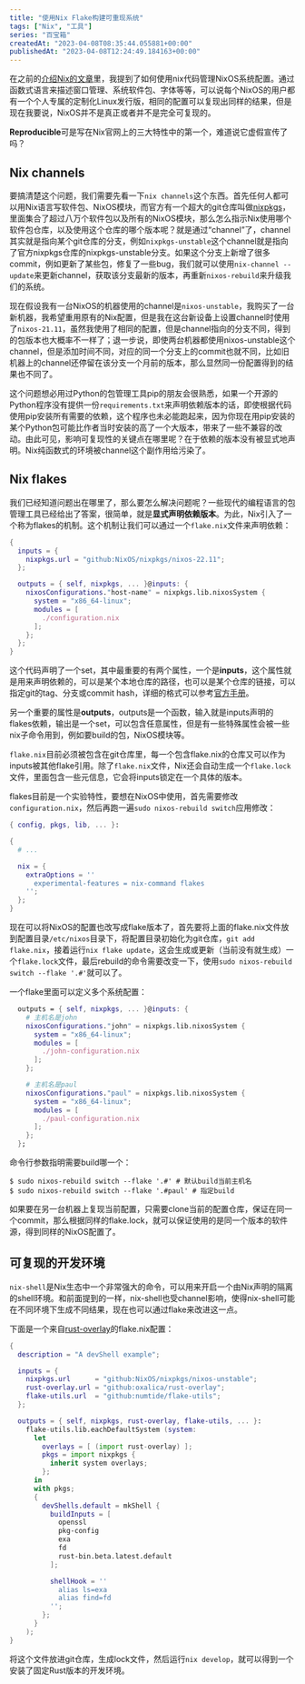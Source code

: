 ```yaml
---
title: "使用Nix Flake构建可重现系统"
tags: ["Nix", "工具"]
series: "百宝箱"
createdAt: "2023-04-08T08:35:44.055881+00:00"
publishedAt: "2023-04-08T12:24:49.184163+00:00"
---
```


在之前的[介绍Nix的文章](https://elliot00.com/posts/nix-note)里，我提到了如何使用nix代码管理NixOS系统配置。通过函数式语言来描述窗口管理、系统软件包、字体等等，可以说每个NixOS的用户都有一个个人专属的定制化Linux发行版，相同的配置可以复现出同样的结果，但是现在我要说，NixOS并不是真正或者并不是完全可复现的。

**Reproducible**可是写在Nix官网上的三大特性中的第一个，难道说它虚假宣传了吗？

## Nix channels

要搞清楚这个问题，我们需要先看一下`nix channels`这个东西。首先任何人都可以用Nix语言写软件包、NixOS模块，而官方有一个超大的git仓库叫做[nixpkgs](https://github.com/NixOS/nixpkgs)，里面集合了超过八万个软件包以及所有的NixOS模块，那么怎么指示Nix使用哪个软件包仓库，以及使用这个仓库的哪个版本呢？就是通过“channel”了，channel其实就是指向某个git仓库的分支，例如`nixpkgs-unstable`这个channel就是指向了官方nixpkgs仓库的nixpkgs-unstable分支。如果这个分支上新增了很多commit，例如更新了某些包，修复了一些bug，我们就可以使用`nix-channel --update`来更新channel，获取该分支最新的版本，再重新`nixos-rebuild`来升级我们的系统。

现在假设我有一台NixOS的机器使用的channel是`nixos-unstable`，我购买了一台新机器，我希望重用原有的Nix配置，但是我在这台新设备上设置channel时使用了`nixos-21.11`，虽然我使用了相同的配置，但是channel指向的分支不同，得到的包版本也大概率不一样了；退一步说，即使两台机器都使用nixos-unstable这个channel，但是添加时间不同，对应的同一个分支上的commit也就不同，比如旧机器上的channel还停留在该分支一个月前的版本，那么显然同一份配置得到的结果也不同了。

这个问题想必用过Python的包管理工具pip的朋友会很熟悉，如果一个开源的Python程序没有提供一份`requirements.txt`来声明依赖版本的话，即使根据代码使用pip安装所有需要的依赖，这个程序也未必能跑起来，因为你现在用pip安装的某个Python包可能比作者当时安装的高了一个大版本，带来了一些不兼容的改动。由此可见，影响可复现性的关键点在哪里呢？在于依赖的版本没有被显式地声明。Nix纯函数式的环境被channel这个副作用给污染了。

## Nix flakes

我们已经知道问题出在哪里了，那么要怎么解决问题呢？一些现代的编程语言的包管理工具已经给出了答案，很简单，就是**显式声明依赖版本**。为此，Nix引入了一个称为flakes的机制。这个机制让我们可以通过一个`flake.nix`文件来声明依赖：

```nix
{
  inputs = {
    nixpkgs.url = "github:NixOS/nixpkgs/nixos-22.11";
  };

  outputs = { self, nixpkgs, ... }@inputs: {
    nixosConfigurations."host-name" = nixpkgs.lib.nixosSystem {
      system = "x86_64-linux";
      modules = [
        ./configuration.nix
      ];
    };
  };
}
```

这个代码声明了一个set，其中最重要的有两个属性，一个是**inputs**，这个属性就是用来声明依赖的，可以是某个本地仓库的路径，也可以是某个仓库的链接，可以指定git的tag、分支或commit hash，详细的格式可以参考[官方手册](https://nixos.org/manual/nix/stable/command-ref/new-cli/nix3-flake.html#flake-references)。

另一个重要的属性是**outputs**，outputs是一个函数，输入就是inputs声明的flakes依赖，输出是一个set，可以包含任意属性，但是有一些特殊属性会被一些nix子命令用到，例如要build的包，NixOS模块等。

`flake.nix`目前必须被包含在git仓库里，每一个包含flake.nix的仓库又可以作为inputs被其他flake引用。除了`flake.nix`文件，Nix还会自动生成一个`flake.lock`文件，里面包含一些元信息，它会将inputs锁定在一个具体的版本。

flakes目前是一个实验特性，要想在NixOS中使用，首先需要修改`configuration.nix`，然后再跑一遍`sudo nixos-rebuild switch`应用修改：

```nix
{ config, pkgs, lib, ... }:

{
  # ...

  nix = {
    extraOptions = ''
      experimental-features = nix-command flakes
    '';
  };
}
```

现在可以将NixOS的配置也改写成flake版本了，首先要将上面的flake.nix文件放到配置目录`/etc/nixos`目录下，将配置目录初始化为git仓库，`git add flake.nix`，接着运行`nix flake update`，这会生成或更新（当前没有就生成）一个`flake.lock`文件，最后rebuild的命令需要改变一下，使用`sudo nixos-rebuild switch --flake '.#'`就可以了。

一个flake里面可以定义多个系统配置：

```nix
  outputs = { self, nixpkgs, ... }@inputs: {
    # 主机名是john
    nixosConfigurations."john" = nixpkgs.lib.nixosSystem {
      system = "x86_64-linux";
      modules = [
        ./john-configuration.nix
      ];
    };

    # 主机名是paul
    nixosConfigurations."paul" = nixpkgs.lib.nixosSystem {
      system = "x86_64-linux";
      modules = [
        ./paul-configuration.nix
      ];
    };
  };
```

命令行参数指明需要build哪一个：

```shell
$ sudo nixos-rebuild switch --flake '.#' # 默认build当前主机名
$ sudo nixos-rebuild switch --flake '.#paul' # 指定build
```

如果要在另一台机器上复现当前配置，只需要clone当前的配置仓库，保证在同一个commit，那么根据同样的flake.lock，就可以保证使用的是同一个版本的软件源，得到同样的NixOS配置了。

## 可复现的开发环境

`nix-shell`是Nix生态中一个非常强大的命令，可以用来开启一个由Nix声明的隔离的shell环境。和前面提到的一样，nix-shell也受channel影响，使得nix-shell可能在不同环境下生成不同结果，现在也可以通过flake来改进这一点。

下面是一个来自[rust-overlay](https://github.com/oxalica/rust-overlay)的flake.nix配置：

```nix
{
  description = "A devShell example";

  inputs = {
    nixpkgs.url      = "github:NixOS/nixpkgs/nixos-unstable";
    rust-overlay.url = "github:oxalica/rust-overlay";
    flake-utils.url  = "github:numtide/flake-utils";
  };

  outputs = { self, nixpkgs, rust-overlay, flake-utils, ... }:
    flake-utils.lib.eachDefaultSystem (system:
      let
        overlays = [ (import rust-overlay) ];
        pkgs = import nixpkgs {
          inherit system overlays;
        };
      in
      with pkgs;
      {
        devShells.default = mkShell {
          buildInputs = [
            openssl
            pkg-config
            exa
            fd
            rust-bin.beta.latest.default
          ];

          shellHook = ''
            alias ls=exa
            alias find=fd
          '';
        };
      }
    );
}
```

将这个文件放进git仓库，生成lock文件，然后运行`nix develop`，就可以得到一个安装了固定Rust版本的开发环境。
